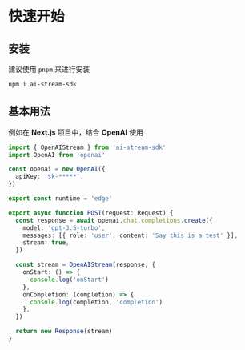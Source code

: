 
# 快速开始

## 安装

建议使用 `pnpm` 来进行安装

```sh npm2yarn copy
npm i ai-stream-sdk
```

## 基本用法

例如在 **Next.js** 项目中，结合 **OpenAI** 使用

```ts filename="app/api/chat/route.ts" {1,17-24} copy
import { OpenAIStream } from 'ai-stream-sdk'
import OpenAI from 'openai'

const openai = new OpenAI({
  apiKey: 'sk-*****',
})

export const runtime = 'edge'

export async function POST(request: Request) {
  const response = await openai.chat.completions.create({
    model: 'gpt-3.5-turbo',
    messages: [{ role: 'user', content: 'Say this is a test' }],
    stream: true,
  })

  const stream = OpenAIStream(response, {
    onStart: () => {
      console.log('onStart')
    },
    onCompletion: (completion) => {
      console.log(completion, 'completion')
    },
  })

  return new Response(stream)
}
```
